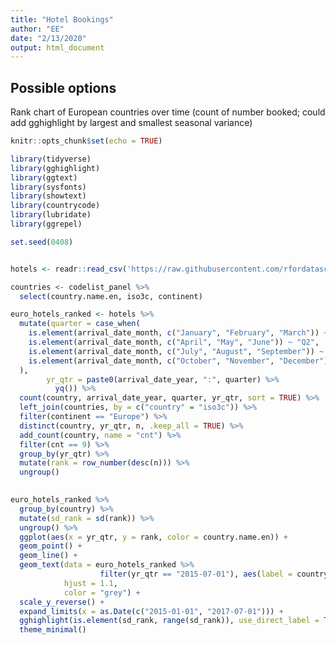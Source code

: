 ```yaml
---
title: "Hotel Bookings"
author: "EE"
date: "2/13/2020"
output: html_document
---
```


## Possible options
Rank chart of European countries over time (count of number booked; could add gghighlight by largest and smallest seasonal variance)

```r
knitr::opts_chunk$set(echo = TRUE)

library(tidyverse)
library(gghighlight)
library(ggtext)
library(sysfonts)
library(showtext)
library(countrycode)
library(lubridate)
library(ggrepel)

set.seed(0408)


hotels <- readr::read_csv('https://raw.githubusercontent.com/rfordatascience/tidytuesday/master/data/2020/2020-02-11/hotels.csv')

countries <- codelist_panel %>%
  select(country.name.en, iso3c, continent)

```

```r
euro_hotels_ranked <- hotels %>%
  mutate(quarter = case_when(
    is.element(arrival_date_month, c("January", "February", "March")) ~ "Q1",
    is.element(arrival_date_month, c("April", "May", "June")) ~ "Q2",
    is.element(arrival_date_month, c("July", "August", "September")) ~ "Q3",
    is.element(arrival_date_month, c("October", "November", "December")) ~ "Q4"
  ),
        yr_qtr = paste0(arrival_date_year, ":", quarter) %>%
          yq()) %>%
  count(country, arrival_date_year, quarter, yr_qtr, sort = TRUE) %>%
  left_join(countries, by = c("country" = "iso3c")) %>%
  filter(continent == "Europe") %>%
  distinct(country, yr_qtr, n, .keep_all = TRUE) %>%
  add_count(country, name = "cnt") %>%
  filter(cnt == 9) %>%
  group_by(yr_qtr) %>%
  mutate(rank = row_number(desc(n))) %>%
  ungroup()
  
```


```r
euro_hotels_ranked %>%
  group_by(country) %>%
  mutate(sd_rank = sd(rank)) %>%
  ungroup() %>%
  ggplot(aes(x = yr_qtr, y = rank, color = country.name.en)) +
  geom_point() + 
  geom_line() +
  geom_text(data = euro_hotels_ranked %>%
                    filter(yr_qtr == "2015-07-01"), aes(label = country.name.en),
            hjust = 1.1,
            color = "grey") +
  scale_y_reverse() +
  expand_limits(x = as.Date(c("2015-01-01", "2017-07-01"))) +
  gghighlight(is.element(sd_rank, range(sd_rank)), use_direct_label = TRUE) +
  theme_minimal()
```

